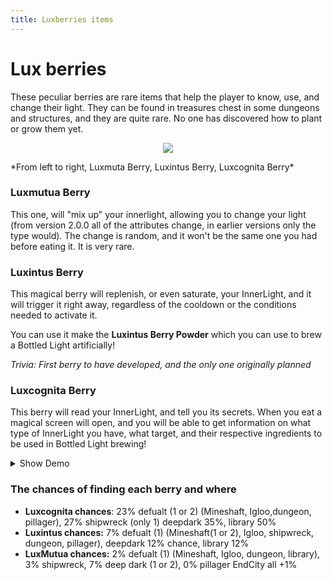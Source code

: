 ```yaml
---
title: Luxberries items
---
```

# Lux berries
These peculiar berries are rare items that help the player to know, use, and change their light. They can be found in treasures chest in some dungeons and structures, and they are quite rare. No one has discovered how to plant or grow them yet.

<p align="center">
  <img src="https://user-images.githubusercontent.com/29462910/171917861-fd2f614a-b691-4a2b-b596-eabe64e2ff65.gif" />
</p>
*From left to right, Luxmuta Berry, Luxintus Berry, Luxcognita Berry*

### Luxmutua Berry <Asset location="lightwithin:item/luxmutua" title="Luxmutua"/>

This one, will "mix up" your innerlight, allowing you to change your light (from version 2.0.0 all of the attributes change, in earlier versions only the type would). The change is random, and it won't be the same one you had before eating it. It is very rare.

### Luxintus Berry <Asset location="lightwithin:item/luxintus" title="Luxintus"/>

This magical berry will replenish, or even saturate, your InnerLight, and it will trigger it right away, regardless of the cooldown or the conditions needed to activate it.

You can use it make the **Luxintus Berry Powder** which you can use to brew a Bottled Light artificially!

*Trivia: First berry to have developed, and the only one originally planned*

### Luxcognita Berry <Asset location="lightwithin:item/luxcognita" title="Luxcognita"/>

This berry will read your InnerLight, and tell you its secrets. When you eat a magical screen will open, and you will be able to get information on what type of InnerLight you have, what target, and their respective ingredients to be used in Bottled Light brewing!

<details>
  <summary>Show Demo</summary>
  https://github.com/Emafire003/LightWithin/assets/29462910/d8ed7f74-0921-4dc4-9d04-e2c6cddbabb3
</details>

### The chances of finding each berry and where
- **Luxcognita chances**: 23% defualt (1 or 2) (Mineshaft, Igloo,dungeon, pillager), 27% shipwreck (only 1) deepdark 35%, library 50%
- **Luxintus chances:** 7% defualt (1) (Mineshaft(1 or 2), Igloo, shipwreck, dungeon, pillager), deepdark 12% chance, library 12%
- **LuxMutua chances:** 2% defualt (1) (Mineshaft, Igloo, dungeon, library), 3% shipwreck, 7% deep dark (1 or 2), 0% pillager EndCity all +1%